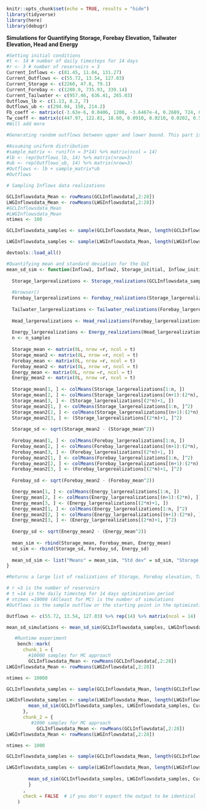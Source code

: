 ```r
knitr::opts_chunk$set(echo = TRUE, results = "hide")
library(tidyverse)
library(here)
library(debugr)
```

**Simulations for Quantifying Storage, Forebay Elevation, Tailwater Elevation, Head and Energy**
```r
#Setting initial conditions
#t <- 14 # number of daily timesteps for 14 days
#r <- 3 # number of reservoirs = 3 
Current_Inflows <- c(81.45, 11.04, 131.27) 
Current_Outflows <- c(55.72, 13.54, 127.03)
Current_Storage <- c(2260, 47.8, 79.1)
Current_Forebay <- c(1280.9, 735.93, 339.14)
Current_Tailwater <- c(957.46, 636.41, 265.03)
Outflows_lb <- c(1.13, 8.2, 7)
Outflows_ub <- c(294.04, 150, 214.2) 
Fb_coeff <- matrix(c(-3.63e-6, 0.0406, 1208, -3.6467e-4, 0.2689, 724, 0, 0.0571, 334.5), nrow = 3, ncol = 3, byrow = TRUE)
Tw_coeff <- matrix(c(447.97, 122.81, 18.60, 0.0910, 0.0210, 0.0202, 0.5286, 0.8060, 0.9234), nrow = 3, ncol = 3, byrow = TRUE)
#Will add more
```

```r
#Generating random outflows between upper and lower bound. This part is temporary as when we code the optimization part, this data will be generated from the optimization algorithm.

#Assuming uniform distribution
#sample_matrix <- runif(n = 3*14) %>% matrix(ncol = 14)
#lb <- rep(Outflows_lb, 14) %>% matrix(nrow=3)
#ub <- rep(Outflows_ub, 14) %>% matrix(nrow=3)
#Outflows <- lb + sample_matrix*ub
#Outflows
```

```r

# Sampling Inflows data realizations 

GCLInflowsdata_Mean <- rowMeans(GCLInflowsdata[,2:28])
LWGInflowsdata_Mean <- rowMeans(LWGInflowsdata[,2:28])
#GCLInflowsdata_Mean
#LWGInflowsdata_Mean
ntimes <- 100

GCLInflowsdata_samples <- sample(GCLInflowsdata_Mean, length(GCLInflowsdata_Mean)*ntimes,  replace = TRUE) %>% matrix(nrow = ntimes)

LWGInflowsdata_samples <- sample(LWGInflowsdata_Mean, length(LWGInflowsdata_Mean)*ntimes,  replace = TRUE) %>% matrix(nrow = ntimes)
```
```r
devtools::load_all()
```


```r
#Quantifying mean and standard deviation for the QoI
mean_sd_sim <- function(Inflow1, Inflow2, Storage_initial, Inflow_initial, Outflow_initial,  Forebay_initial, Tailwater_initial, Outflows, Fb_coeff, Tw_coeff, delta_t, efficieny, t, r, n_samples){
  
  Storage_largerealizations <- Storage_realizations(GCLInflowsdata_samples, LWGInflowsdata_samples, Current_Storage, Current_Inflows, Current_Outflows, Outflows, delta_t, t, n_samples)
  
  #browser()
  Forebay_largerealizations <- Forebay_realizations(Storage_largerealizations, Fb_coeff, t, n_samples)
  
  Tailwater_largerealizations <- Tailwater_realizations(Forebay_largerealizations, Current_Outflows, Current_Forebay, Current_Tailwater, Tw_coeff, Outflows, t, n_samples)
  
  Head_largerealizations <- Head_realizations(Forebay_largerealizations, Tailwater_largerealizations)
  
  Energy_largerealizations <- Energy_realizations(Head_largerealizations, Outflows, efficieny, n_samples)
  n <- n_samples
  
  Storage_mean <- matrix(0L, nrow =r, ncol = t)
  Storage_mean2 <- matrix(0L, nrow =r, ncol = t)
  Forebay_mean <- matrix(0L, nrow =r, ncol = t)
  Forebay_mean2 <- matrix(0L, nrow =r, ncol = t)
  Energy_mean <- matrix(0L, nrow =r, ncol = t)
  Energy_mean2 <- matrix(0L, nrow =r, ncol = t)
  
  Storage_mean[1, ] <- colMeans(Storage_largerealizations[1:n, ])
  Storage_mean[2, ] <- colMeans(Storage_largerealizations[(n+1):(2*n), ])
  Storage_mean[3, ] <- (Storage_largerealizations[(2*n)+1, ])
  Storage_mean2[1, ] <- colMeans(Storage_largerealizations[1:n, ]^2)
  Storage_mean2[2, ] <- colMeans(Storage_largerealizations[(n+1):(2*n), ]^2)
  Storage_mean2[3, ] <- (Storage_largerealizations[(2*n)+1, ]^2)
  
  Storage_sd <- sqrt(Storage_mean2 - (Storage_mean^2))
    
  Forebay_mean[1, ] <- colMeans(Forebay_largerealizations[1:n, ])
  Forebay_mean[2, ] <- colMeans(Forebay_largerealizations[(n+1):(2*n), ])
  Forebay_mean[3, ] <- (Forebay_largerealizations[(2*n)+1, ])
  Forebay_mean2[1, ] <- colMeans(Forebay_largerealizations[1:n, ]^2)
  Forebay_mean2[2, ] <- colMeans(Forebay_largerealizations[(n+1):(2*n), ]^2)
  Forebay_mean2[3, ] <- (Forebay_largerealizations[(2*n)+1, ]^2)
  
  Forebay_sd <- sqrt(Forebay_mean2 - (Forebay_mean^2))

  Energy_mean[1, ] <- colMeans(Energy_largerealizations[1:n, ])
  Energy_mean[2, ] <- colMeans(Energy_largerealizations[(n+1):(2*n), ])
  Energy_mean[3, ] <- (Energy_largerealizations[(2*n)+1, ])
  Energy_mean2[1, ] <- colMeans(Energy_largerealizations[1:n, ]^2)
  Energy_mean2[2, ] <- colMeans(Energy_largerealizations[(n+1):(2*n), ]^2)
  Energy_mean2[3, ] <- (Energy_largerealizations[(2*n)+1, ]^2)
  
  Energy_sd <- sqrt(Energy_mean2 - (Energy_mean^2))
  
  mean_sim <- rbind(Storage_mean, Forebay_mean, Energy_mean)
  sd_sim <- rbind(Storage_sd, Forebay_sd, Energy_sd)
  
  mean_sd_sim <- list("Means" = mean_sim, "Std dev" = sd_sim, "Storage realizations" = Storage_largerealizations, "Forebay realizations" = Forebay_largerealizations, "Tailwater realizations" = Tailwater_largerealizations, "Head realizations" = Head_largerealizations, "Energy_realizations" = Energy_largerealizations)
}


```


```r
#Returns a large list of realizations of Storage, Forebay elevation, Tailwater, Head, Energy with the resepctive means and standard deviations of those Quantity of Interest for each reservoirs. This is required to validate the constraints and evaluate the objective functions in the Robust optimization model

# r =3 is the number of reservoirs
# t =14 is the daily timestep for 14 days optimization period
# ntimes =10000 (Atleast for MC) is the number of simulations
#Outflows is the sample outflow or the starting point in the optimization

Outflows <- c(55.72, 13.54, 127.03) %>% rep(14) %>% matrix(ncol = 14)

mean_sd_simulations <- mean_sd_sim(GCLInflowsdata_samples, LWGInflowsdata_samples, Current_Storage, Current_Inflows, Current_Outflows, Current_Forebay, Current_Tailwater, Outflows, Fb_coeff, Tw_coeff, delta_t=1, efficieny=0.75, t=14, r=3, ntimes)

```
```r
   #Runtime experiment
    bench::mark(
      chunk_1 = {
        #10000 samples for MC approach
        GCLInflowsdata_Mean <- rowMeans(GCLInflowsdata[,2:28])
LWGInflowsdata_Mean <- rowMeans(LWGInflowsdata[,2:28])

ntimes <- 10000

GCLInflowsdata_samples <- sample(GCLInflowsdata_Mean, length(GCLInflowsdata_Mean)*ntimes,  replace = TRUE) %>% matrix(nrow = ntimes)

LWGInflowsdata_samples <- sample(LWGInflowsdata_Mean, length(LWGInflowsdata_Mean)*ntimes,  replace = TRUE) %>% matrix(nrow = ntimes)
        mean_sd_sim(GCLInflowsdata_samples, LWGInflowsdata_samples, Current_Storage, Current_Inflows, Current_Outflows, Current_Forebay, Current_Tailwater, Outflows, Fb_coeff, Tw_coeff, delta_t=1, efficieny=0.75, t=14, r=3, ntimes)
      },
      chunk_2 = {
         #1000 samples for MC approach
           GCLInflowsdata_Mean <- rowMeans(GCLInflowsdata[,2:28])
LWGInflowsdata_Mean <- rowMeans(LWGInflowsdata[,2:28])

ntimes <- 1000

GCLInflowsdata_samples <- sample(GCLInflowsdata_Mean, length(GCLInflowsdata_Mean)*ntimes,  replace = TRUE) %>% matrix(nrow = ntimes)

LWGInflowsdata_samples <- sample(LWGInflowsdata_Mean, length(LWGInflowsdata_Mean)*ntimes,  replace = TRUE) %>% matrix(nrow = ntimes)
        
        mean_sd_sim(GCLInflowsdata_samples, LWGInflowsdata_samples, Current_Storage, Current_Inflows, Current_Outflows, Current_Forebay, Current_Tailwater, Outflows, Fb_coeff, Tw_coeff, delta_t=1, efficieny=0.75, t=14, r=3, ntimes)
        }
      ,
      check = FALSE  # if you don't expect the output to be identical
    )
```

